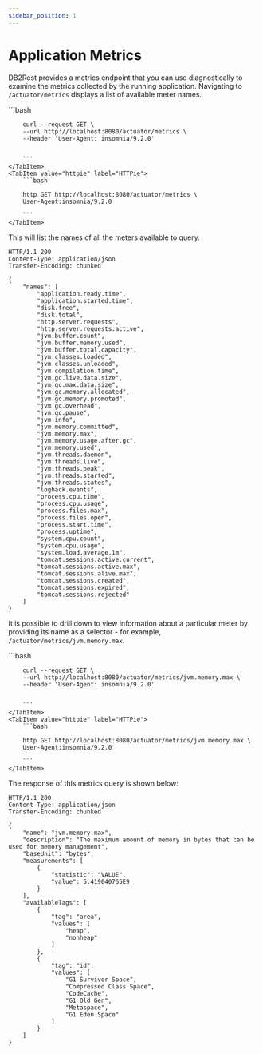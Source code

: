 ```yaml
---
sidebar_position: 1
---
```


# Application Metrics


DB2Rest provides a metrics endpoint that you can use diagnostically to examine the metrics collected by the running application.
Navigating to `/actuator/metrics` displays a list of available meter names.



<Tabs>
    <TabItem value="cURL" label="cURL" default>
        ```bash

        curl --request GET \
        --url http://localhost:8080/actuator/metrics \
        --header 'User-Agent: insomnia/9.2.0'


        ```
    </TabItem>
    <TabItem value="httpie" label="HTTPie">
        ```bash

        http GET http://localhost:8080/actuator/metrics \
        User-Agent:insomnia/9.2.0

        ```
    </TabItem>

</Tabs>


This will list the names of all the meters available to query.

```http
HTTP/1.1 200
Content-Type: application/json
Transfer-Encoding: chunked

{
	"names": [
		"application.ready.time",
		"application.started.time",
		"disk.free",
		"disk.total",
		"http.server.requests",
		"http.server.requests.active",
		"jvm.buffer.count",
		"jvm.buffer.memory.used",
		"jvm.buffer.total.capacity",
		"jvm.classes.loaded",
		"jvm.classes.unloaded",
		"jvm.compilation.time",
		"jvm.gc.live.data.size",
		"jvm.gc.max.data.size",
		"jvm.gc.memory.allocated",
		"jvm.gc.memory.promoted",
		"jvm.gc.overhead",
		"jvm.gc.pause",
		"jvm.info",
		"jvm.memory.committed",
		"jvm.memory.max",
		"jvm.memory.usage.after.gc",
		"jvm.memory.used",
		"jvm.threads.daemon",
		"jvm.threads.live",
		"jvm.threads.peak",
		"jvm.threads.started",
		"jvm.threads.states",
		"logback.events",
		"process.cpu.time",
		"process.cpu.usage",
		"process.files.max",
		"process.files.open",
		"process.start.time",
		"process.uptime",
		"system.cpu.count",
		"system.cpu.usage",
		"system.load.average.1m",
		"tomcat.sessions.active.current",
		"tomcat.sessions.active.max",
		"tomcat.sessions.alive.max",
		"tomcat.sessions.created",
		"tomcat.sessions.expired",
		"tomcat.sessions.rejected"
	]
}

```


It is possible to drill down to view information about a particular meter by providing its name as a selector - for example, `/actuator/metrics/jvm.memory.max`.


<Tabs>
    <TabItem value="cURL" label="cURL" default>
        ```bash

        curl --request GET \
        --url http://localhost:8080/actuator/metrics/jvm.memory.max \
        --header 'User-Agent: insomnia/9.2.0'


        ```
    </TabItem>
    <TabItem value="httpie" label="HTTPie">
        ```bash

        http GET http://localhost:8080/actuator/metrics/jvm.memory.max \
        User-Agent:insomnia/9.2.0

        ```
    </TabItem>

</Tabs>


The response of this metrics query is shown below:


```http
HTTP/1.1 200
Content-Type: application/json
Transfer-Encoding: chunked

{
	"name": "jvm.memory.max",
	"description": "The maximum amount of memory in bytes that can be used for memory management",
	"baseUnit": "bytes",
	"measurements": [
		{
			"statistic": "VALUE",
			"value": 5.419040765E9
		}
	],
	"availableTags": [
		{
			"tag": "area",
			"values": [
				"heap",
				"nonheap"
			]
		},
		{
			"tag": "id",
			"values": [
				"G1 Survivor Space",
				"Compressed Class Space",
				"CodeCache",
				"G1 Old Gen",
				"Metaspace",
				"G1 Eden Space"
			]
		}
	]
}

```

